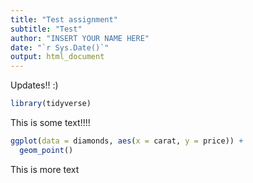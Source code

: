 ```yaml
---
title: "Test assignment"
subtitle: "Test"
author: "INSERT YOUR NAME HERE"
date: "`r Sys.Date()`"
output: html_document
---
```


Updates!! :)

```r
library(tidyverse)
```

This is some text!!!!


```r
ggplot(data = diamonds, aes(x = carat, y = price)) +
  geom_point()
```

This is more text